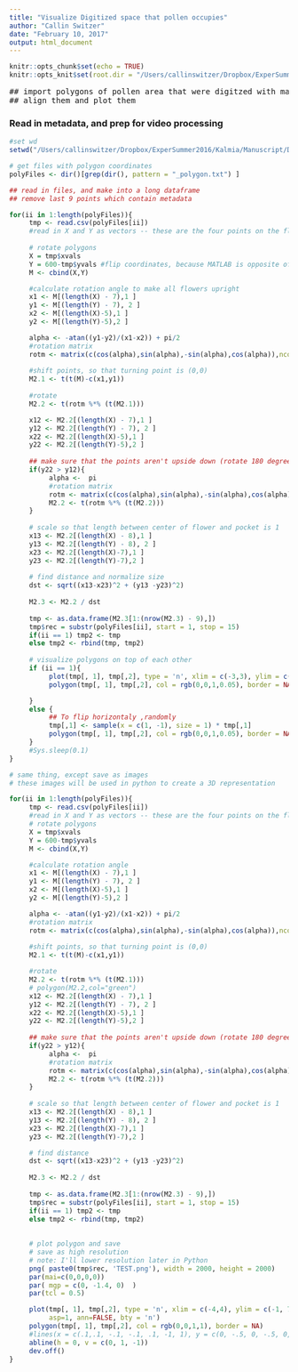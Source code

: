 ```yaml
---
title: "Visualize Digitized space that pollen occupies"
author: "Callin Switzer"
date: "February 10, 2017"
output: html_document
---
```


```r
knitr::opts_chunk$set(echo = TRUE)
knitr::opts_knit$set(root.dir = "/Users/callinswitzer/Dropbox/ExperSummer2016/Kalmia/Manuscript/DatasetsSupplemental/KalmiaDigitizedPolygon/")
```



<pre>
## import polygons of pollen area that were digitzed with matlab
## align them and plot them 
</pre>

### Read in metadata, and prep for video processing

```r
#set wd
setwd("/Users/callinswitzer/Dropbox/ExperSummer2016/Kalmia/Manuscript/DatasetsSupplemental/KalmiaDigitizedPolygon/")

# get files with polygon coordinates
polyFiles <- dir()[grep(dir(), pattern = "_polygon.txt") ]

## read in files, and make into a long dataframe 
## remove last 9 points which contain metadata

for(ii in 1:length(polyFiles)){
     tmp <- read.csv(polyFiles[ii])
     #read in X and Y as vectors -- these are the four points on the flower for reference
     
     # rotate polygons
     X = tmp$xvals
     Y = 600-tmp$yvals #flip coordinates, because MATLAB is opposite of R
     M <- cbind(X,Y)

     #calculate rotation angle to make all flowers upright
     x1 <- M[(length(X) - 7),1 ]
     y1 <- M[(length(Y) - 7), 2 ]
     x2 <- M[(length(X)-5),1 ]
     y2 <- M[(length(Y)-5),2 ]

     alpha <- -atan((y1-y2)/(x1-x2)) + pi/2
     #rotation matrix
     rotm <- matrix(c(cos(alpha),sin(alpha),-sin(alpha),cos(alpha)),ncol=2)
     
     #shift points, so that turning point is (0,0)
     M2.1 <- t(t(M)-c(x1,y1))
     
     #rotate
     M2.2 <- t(rotm %*% (t(M2.1)))

     x12 <- M2.2[(length(X) - 7),1 ]
     y12 <- M2.2[(length(Y) - 7), 2 ]
     x22 <- M2.2[(length(X)-5),1 ]
     y22 <- M2.2[(length(Y)-5),2 ]
     
     ## make sure that the points aren't upside down (rotate 180 degrees, if necessary)
     if(y22 > y12){
          alpha <-  pi
          #rotation matrix
          rotm <- matrix(c(cos(alpha),sin(alpha),-sin(alpha),cos(alpha)),ncol=2)
          M2.2 <- t(rotm %*% (t(M2.2)))
     }
     
     # scale so that length between center of flower and pocket is 1
     x13 <- M2.2[(length(X) - 8),1 ]
     y13 <- M2.2[(length(Y) - 8), 2 ]
     x23 <- M2.2[(length(X)-7),1 ]
     y23 <- M2.2[(length(Y)-7),2 ]
     
     # find distance and normalize size
     dst <- sqrt((x13-x23)^2 + (y13 -y23)^2)
     
     M2.3 <- M2.2 / dst
     
     tmp <- as.data.frame(M2.3[1:(nrow(M2.3) - 9),])
     tmp$rec = substr(polyFiles[ii], start = 1, stop = 15)
     if(ii == 1) tmp2 <- tmp
     else tmp2 <- rbind(tmp, tmp2)
     
     # visualize polygons on top of each other
     if (ii == 1){
          plot(tmp[, 1], tmp[,2], type = 'n', xlim = c(-3,3), ylim = c(-1, 5))
          polygon(tmp[, 1], tmp[,2], col = rgb(0,0,1,0.05), border = NA)

     } 
     else {
          ## To flip horizontaly ,randomly
          tmp[,1] <- sample(x = c(1, -1), size = 1) * tmp[,1]
          polygon(tmp[, 1], tmp[,2], col = rgb(0,0,1,0.05), border = NA)
     }
     #Sys.sleep(0.1)
}

```


```r
# same thing, except save as images
# these images will be used in python to create a 3D representation

for(ii in 1:length(polyFiles)){
     tmp <- read.csv(polyFiles[ii])
     #read in X and Y as vectors -- these are the four points on the flower for reference
     # rotate polygons
     X = tmp$xvals
     Y = 600-tmp$yvals
     M <- cbind(X,Y)

     #calculate rotation angle
     x1 <- M[(length(X) - 7),1 ]
     y1 <- M[(length(Y) - 7), 2 ]
     x2 <- M[(length(X)-5),1 ]
     y2 <- M[(length(Y)-5),2 ]

     alpha <- -atan((y1-y2)/(x1-x2)) + pi/2
     #rotation matrix
     rotm <- matrix(c(cos(alpha),sin(alpha),-sin(alpha),cos(alpha)),ncol=2)
     
     #shift points, so that turning point is (0,0)
     M2.1 <- t(t(M)-c(x1,y1))

     #rotate
     M2.2 <- t(rotm %*% (t(M2.1)))
     # polygon(M2.2,col="green")
     x12 <- M2.2[(length(X) - 7),1 ]
     y12 <- M2.2[(length(Y) - 7), 2 ]
     x22 <- M2.2[(length(X)-5),1 ]
     y22 <- M2.2[(length(Y)-5),2 ]
     
     ## make sure that the points aren't upside down (rotate 180 degrees, if necessary)
     if(y22 > y12){
          alpha <-  pi
          #rotation matrix
          rotm <- matrix(c(cos(alpha),sin(alpha),-sin(alpha),cos(alpha)),ncol=2)
          M2.2 <- t(rotm %*% (t(M2.2)))
     }
     
     # scale so that length between center of flower and pocket is 1
     x13 <- M2.2[(length(X) - 8),1 ]
     y13 <- M2.2[(length(Y) - 8), 2 ]
     x23 <- M2.2[(length(X)-7),1 ]
     y23 <- M2.2[(length(Y)-7),2 ]

     # find distance 
     dst <- sqrt((x13-x23)^2 + (y13 -y23)^2)
     
     M2.3 <- M2.2 / dst
     
     tmp <- as.data.frame(M2.3[1:(nrow(M2.3) - 9),])
     tmp$rec = substr(polyFiles[ii], start = 1, stop = 15)
     if(ii == 1) tmp2 <- tmp
     else tmp2 <- rbind(tmp, tmp2)
     
     
     # plot polygon and save
     # save as high resolution 
     # note: I'll lower resolution later in Python
     png( paste0(tmp$rec, 'TEST.png'), width = 2000, height = 2000)
     par(mai=c(0,0,0,0))
     par( mgp = c(0, -1.4, 0)  )
     par(tcl = 0.5)

     plot(tmp[, 1], tmp[,2], type = 'n', xlim = c(-4,4), ylim = c(-1, 7), 
          asp=1, ann=FALSE, bty = 'n')
     polygon(tmp[, 1], tmp[,2], col = rgb(0,0,1,1), border = NA)
     #lines(x = c(.1,.1, -.1, -.1, .1, -1, 1), y = c(0, -.5, 0, -.5, 0,0, 0))
     abline(h = 0, v = c(0, 1, -1))
     dev.off()
}

```






